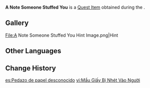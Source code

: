 {{Item Infobox
|id           = 101660
|image        = Item Qingzhou's Signature.png
|type         = Quest Items
|description  = As you were walking down the streets on [[Inazuma]], someone stuffed this note onto your person. Two strange symbols are drawn on it.
|source1      = [[Shuumatsuban Operations]]
}}
'''A Note Someone Stuffed You''' is a [[Quest Item]] obtained during the {{Quest|Shuumatsuban Operations}}.

==Gallery==
<gallery>
File:A Note Someone Stuffed You Hint Image.png|Hint
</gallery>

==Other Languages==
{{Other Languages
|en      = A Note Someone Stuffed You
|zhs     = 被人塞在身上的纸片
|zhs_rm  = Bèi Rén Sāi Zài Shēnshang de Zhǐpiàn
|zht     = 被人塞在身上的紙片
|zht_rm  = Bèi Rén Sāi Zài Shēnshang de Zhǐpiàn
|ja      = 無理やり渡された紙切れ
|ja_rm   = Muriyari Watasareta Kamikire
|ko      = 누군가가 집어넣은 쪽지
|ko_rm   = Nugungaga Jibeoneoeun Jjokji
|es      = Pedazo de papel desconocido
|fr      = Note transmise discrètement
|ru      = Подсунутая записка
|th      = กระดาษที่ถูกใครบางคนแอบยัดไว้
|th_rm   = Kra-dat thi Thuk khrai Bang-khon Aep Yat Wai
|vi      = Mẩu Giấy Bị Nhét Vào Người
|de      = Notiz, die jemand dir zugesteckt hat
|id      = Catatan yang Diselipkan Seseorang Padamu
|pt      = Uma nota que alguém lhe passou discretamente
|tr      = Anonim Bir Not
|it      = Biglietto anonimo
}}

==Change History==
{{Change History|2.4}}

[[es:Pedazo de papel desconocido]]
[[vi:Mẩu Giấy Bị Nhét Vào Người]]